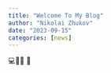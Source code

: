```yaml
---
title: "Welcome To My Blog"
author: "Nikolai Zhukov"
date: "2023-09-15"
categories: [news]
---
```


💻🏓🎨 🔦

